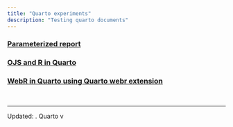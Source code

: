 ```yaml
---
title: "Quarto experiments"
description: "Testing quarto documents"
---
```


### [Parameterized report](documents/para/index.qmd)
### [OJS and R in Quarto](documents/ojs/index.qmd)
### [WebR in Quarto using Quarto webr extension](documents/webr/index.qmd)

<br>

---

Updated: <?lua.date?>. Quarto v<?quarto.version?>
